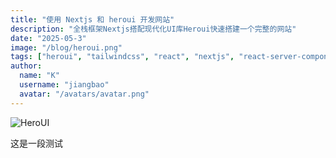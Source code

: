 ```yaml
---
title: "使用 Nextjs 和 heroui 开发网站"
description: "全栈框架Nextjs搭配现代化UI库Heroui快速搭建一个完整的网站"
date: "2025-05-3"
image: "/blog/heroui.png"
tags: ["heroui", "tailwindcss", "react", "nextjs", "react-server-components"]
author:
  name: "K"
  username: "jiangbao"
  avatar: "/avatars/avatar.png"
---
```


<img
  src="/blog/heroui.png"
  width={700}
  height={350}
  alt="HeroUI"
  className="w-full border border-transparent dark:border-default-200/50 object-fit rounded-xl shadow-lg"
/>

这是一段测试